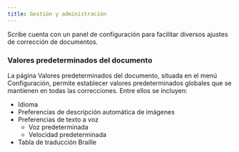 ```yaml
---
title: Gestión y administración
---
```



Scribe cuenta con un panel de configuración para facilitar diversos ajustes de corrección de documentos.

### Valores predeterminados del documento 

La página Valores predeterminados del documento, situada en el menú Configuración, permite establecer valores predeterminados globales que se mantienen en todas las correcciones. Entre ellos se incluyen:
* Idioma
* Preferencias de descripción automática de imágenes
* Preferencias de texto a voz
    * Voz predeterminada
    * Velocidad predeterminada
* Tabla de traducción Braille

